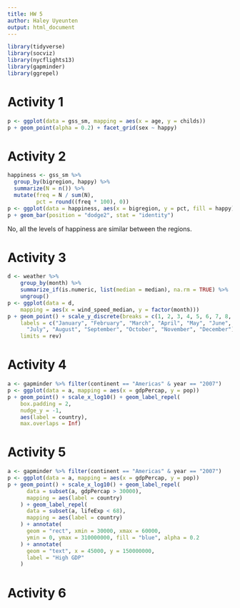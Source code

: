 ```yaml
---
title: HW 5
author: Haley Uyeunten
output: html_document
---
```


```r
library(tidyverse)
library(socviz)
library(nycflights13)
library(gapminder)
library(ggrepel)
```

# Activity 1
```r
p <- ggplot(data = gss_sm, mapping = aes(x = age, y = childs))
p + geom_point(alpha = 0.2) + facet_grid(sex ~ happy)
```

# Activity 2
```r
happiness <- gss_sm %>%
  group_by(bigregion, happy) %>%
  summarize(N = n()) %>%
  mutate(freq = N / sum(N),
         pct = round((freq * 100), 0))
p <- ggplot(data = happiness, aes(x = bigregion, y = pct, fill = happy))
p + geom_bar(position = "dodge2", stat = "identity")
```

No, all the levels of happiness are similar between the regions.

# Activity 3
```r
d <- weather %>%
    group_by(month) %>%
    summarize_if(is.numeric, list(median = median), na.rm = TRUE) %>%
    ungroup()
p <- ggplot(data = d,
    mapping = aes(x = wind_speed_median, y = factor(month)))
p + geom_point() + scale_y_discrete(breaks = c(1, 2, 3, 4, 5, 6, 7, 8, 9, 10, 11, 12),
    labels = c("January", "February", "March", "April", "May", "June",
      "July", "August", "September", "October", "November", "December"),
    limits = rev)
```

# Activity 4
```r
a <- gapminder %>% filter(continent == "Americas" & year == "2007")
p <- ggplot(data = a, mapping = aes(x = gdpPercap, y = pop))
p + geom_point() + scale_x_log10() + geom_label_repel(
    box.padding = 2,
    nudge_y = -1,
    aes(label = country),
    max.overlaps = Inf)
```

# Activity 5
```r
a <- gapminder %>% filter(continent == "Americas" & year == "2007")
p <- ggplot(data = a, mapping = aes(x = gdpPercap, y = pop))
p + geom_point() + scale_x_log10() + geom_label_repel(
      data = subset(a, gdpPercap > 30000),
      mapping = aes(label = country)
    ) + geom_label_repel(
      data = subset(a, lifeExp < 68),
      mapping = aes(label = country)
    ) + annotate(
      geom = "rect", xmin = 30000, xmax = 60000,
      ymin = 0, ymax = 310000000, fill = "blue", alpha = 0.2
    ) + annotate(
      geom = "text", x = 45000, y = 150000000,
      label = "High GDP"
    )
```

# Activity 6
